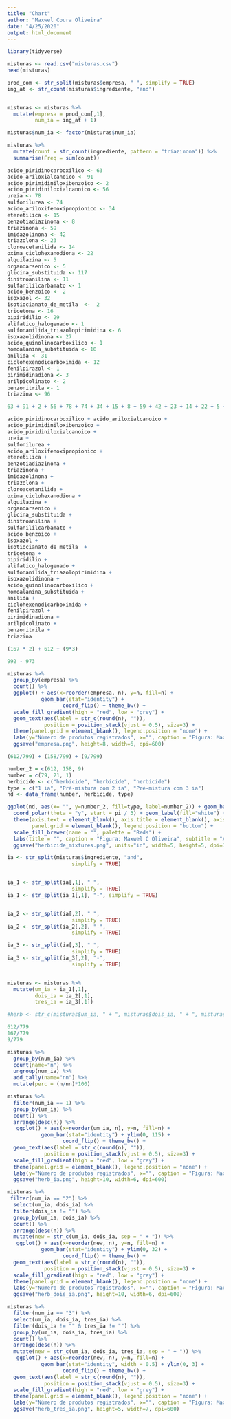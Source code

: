 ```yaml
---
title: "Chart"
author: "Maxwel Coura Oliveira"
date: "4/25/2020"
output: html_document
---
```


```r
library(tidyverse)
```


```r
misturas <- read.csv("misturas.csv")
head(misturas)
```




```r
prod_com <- str_split(misturas$empresa, " ", simplify = TRUE)
ing_at <- str_count(misturas$ingrediente, "and")


misturas <- misturas %>% 
  mutate(empresa = prod_com[,1],
         num_ia = ing_at + 1) 

misturas$num_ia <- factor(misturas$num_ia)
```

```r
misturas %>% 
  mutate(count = str_count(ingrediente, pattern = "triazinona")) %>% 
  summarise(Freq = sum(count))
```

```r
acido_piridinocarboxilico <- 63
acido_ariloxialcanoico <- 91
acido_pirimidiniloxibenzoico <- 2
acido_piridiniloxialcanoico <- 56
ureia <- 78
sulfonilurea <- 74 
acido_ariloxifenoxipropionico <- 34
eteretilica <- 15
benzotiadiazinona <- 8
triazinona <- 59
imidazolinona <- 42
triazolona <- 23
cloroacetanilida <- 14
oxima_ciclohexanodiona <- 22
alquilazina <- 5
organoarsenico <- 5
glicina_substituida <- 117 
dinitroanilina <- 11
sulfanililcarbamato <- 1
acido_benzoico <- 2
isoxazol <- 32 
isotiocianato_de_metila  <-  2
tricetona <- 16
bipiridilio <- 29
alifatico_halogenado <- 1
sulfonanilida_triazolopirimidina <- 6
isoxazolidinona <- 27
acido_quinolinocarboxilico <- 1
homoalanina_substituida <- 10
anilida <- 31
ciclohexenodicarboximida <- 12
fenilpirazol <- 1
pirimidinadiona <- 3
arilpicolinato <- 2
benzonitrila <- 1
triazina <- 96
```

```r
63 + 91 + 2 + 56 + 78 + 74 + 34 + 15 + 8 + 59 + 42 + 23 + 14 + 22 + 5 + 5 + 117 + 11 + 1 + 2 + 32 + 2 + 16 + 29 + 1 + 6 + 27 + 1 + 10 + 31 + 12 + 1 + 3 + 2 + 1 + 96
```
```r
acido_piridinocarboxilico + acido_ariloxialcanoico +
acido_pirimidiniloxibenzoico +
acido_piridiniloxialcanoico +
ureia +
sulfonilurea +
acido_ariloxifenoxipropionico +
eteretilica +
benzotiadiazinona +
triazinona +
imidazolinona +
triazolona +
cloroacetanilida +
oxima_ciclohexanodiona +
alquilazina +
organoarsenico +
glicina_substituida +
dinitroanilina +
sulfanililcarbamato +
acido_benzoico +
isoxazol +
isotiocianato_de_metila  +
tricetona +
bipiridilio +
alifatico_halogenado +
sulfonanilida_triazolopirimidina +
isoxazolidinona +
acido_quinolinocarboxilico +
homoalanina_substituida +
anilida +
ciclohexenodicarboximida +
fenilpirazol +
pirimidinadiona +
arilpicolinato +
benzonitrila +
triazina 
```




```r
(167 * 2) + 612 + (9*3)
```
```r
992 - 973
```



```r
misturas %>% 
  group_by(empresa) %>% 
  count() %>% 
  ggplot() + aes(x=reorder(empresa, n), y=n, fill=n) + 
           geom_bar(stat="identity") + 
                  coord_flip() + theme_bw() +
  scale_fill_gradient(high = "red", low = "grey") +
  geom_text(aes(label = str_c(round(n), "")),
            position = position_stack(vjust = 0.5), size=3) +
  theme(panel.grid = element_blank(), legend.position = "none") +
  labs(y="Número de produtos registrados", x="", caption = "Figura: Maxwel C Oliveira", subtitle = "Agrofit - Abril 2020") +
  ggsave("empresa.png", height=8, width=6, dpi=600)
```

```r
(612/799) + (158/799) + (9/799)
```

```r
number_2 = c(612, 158, 9)
number = c(79, 21, 1)
herbicide <- c("herbicide", "herbicide", "herbicide")
type = c("1 ia", "Pré-mistura com 2 ia", "Pré-mistura com 3 ia")
nd <- data_frame(number, herbicide, type)

ggplot(nd, aes(x= "", y=number_2, fill=type, label=number_2)) + geom_bar(stat="identity",  width=0.5) +
  coord_polar(theta = "y", start = pi / 3) + geom_label(fill="white") + theme_bw() +
  theme(axis.text = element_blank(), axis.title = element_blank(), axis.ticks = element_blank(),
        panel.grid = element_blank(), legend.position = "bottom") +
  scale_fill_brewer(name = "", palette = "Reds") +
  labs(title = "", caption = "Figura: Maxwel C Oliveira", subtitle = "Agrofit - Abril 2020") +
  ggsave("herbicide_mixtures.png", units="in", width=5, height=5, dpi=300)
```


```r
ia <- str_split(misturas$ingrediente, "and",
                     simplify = TRUE)


ia_1 <- str_split(ia[,1], " ",
                     simplify = TRUE)
ia_1 <- str_split(ia_1[,1], "-", simplify = TRUE)


ia_2 <- str_split(ia[,2], " ",
                     simplify = TRUE)
ia_2 <- str_split(ia_2[,2], "-",
                     simplify = TRUE)

ia_3 <- str_split(ia[,3], " ",
                     simplify = TRUE)
ia_3 <- str_split(ia_3[,2], "-",
                     simplify = TRUE)


misturas <- misturas %>% 
  mutate(um_ia = ia_1[,1],
         dois_ia = ia_2[,1],
         tres_ia = ia_3[,1])

#herb <- str_c(misturas$um_ia, " + ", misturas$dois_ia, " + ", misturas$tres_ia)
```

```r
612/779
167/779
9/779
```
  
  
```r
misturas %>% 
  group_by(num_ia) %>% 
  count(name="n") %>% 
  ungroup(num_ia) %>% 
  add_tally(name="nn") %>% 
  mutate(perc = (n/nn)*100)
```

```r
misturas %>% 
  filter(num_ia == 1) %>%
  group_by(um_ia) %>% 
  count() %>% 
  arrange(desc(n)) %>% 
   ggplot() + aes(x=reorder(um_ia, n), y=n, fill=n) + 
           geom_bar(stat="identity") + ylim(0, 115) +
                  coord_flip() + theme_bw() +
  geom_text(aes(label = str_c(round(n), "")),
            position = position_stack(vjust = 0.5), size=3) +
  scale_fill_gradient(high = "red", low = "grey") +
  theme(panel.grid = element_blank(), legend.position = "none") +
  labs(y="Número de produtos registrados", x="", caption = "Figura: Maxwel C Oliveira", subtitle = "Agrofit - Abril 2020") +
  ggsave("herb_ia.png", height=10, width=6, dpi=600)
```

```r
misturas %>% 
 filter(num_ia == "2") %>%
  select(um_ia, dois_ia) %>% 
  filter(dois_ia != "") %>% 
  group_by(um_ia, dois_ia) %>% 
  count() %>% 
  arrange(desc(n)) %>% 
  mutate(new = str_c(um_ia, dois_ia, sep = " + ")) %>% 
   ggplot() + aes(x=reorder(new, n), y=n, fill=n) + 
           geom_bar(stat="identity") + ylim(0, 32) +
                  coord_flip() + theme_bw() +
  geom_text(aes(label = str_c(round(n), "")),
            position = position_stack(vjust = 0.5), size=3) +
  scale_fill_gradient(high = "red", low = "grey") +
  theme(panel.grid = element_blank(), legend.position = "none") +
  labs(y="Número de produtos registrados", x="", caption = "Figura: Maxwel C Oliveira", subtitle = "Agrofit - Abril 2020") +
  ggsave("herb_dois_ia.png", height=10, width=6, dpi=600)
```



```r
misturas %>% 
  filter(num_ia == "3") %>% 
  select(um_ia, dois_ia, tres_ia) %>% 
  filter(dois_ia != "" & tres_ia != "") %>% 
  group_by(um_ia, dois_ia, tres_ia) %>% 
  count() %>% 
  arrange(desc(n)) %>% 
  mutate(new = str_c(um_ia, dois_ia, tres_ia, sep = " + ")) %>% 
   ggplot() + aes(x=reorder(new, n), y=n, fill=n) + 
           geom_bar(stat="identity", width = 0.5) + ylim(0, 3) +
                  coord_flip() + theme_bw() +
  geom_text(aes(label = str_c(round(n), "")),
            position = position_stack(vjust = 0.5), size=3) +
  scale_fill_gradient(high = "red", low = "grey") +
  theme(panel.grid = element_blank(), legend.position = "none") +
  labs(y="Número de produtos registrados", x="", caption = "Figura: Maxwel C Oliveira", subtitle = "Agrofit - Abril 2020") +
  ggsave("herb_tres_ia.png", height=5, width=7, dpi=600)
```





